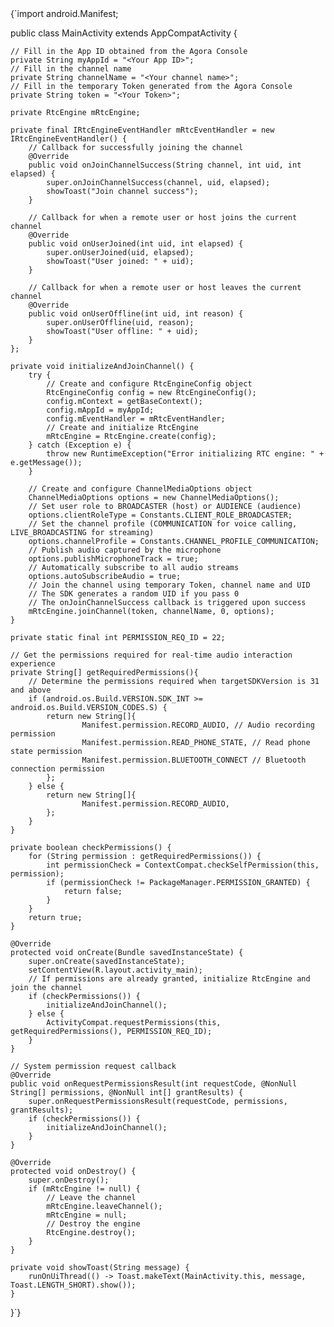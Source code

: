 
<CodeBlock language="java" showLineNumbers>
{`import android.Manifest;



public class MainActivity extends AppCompatActivity {

    // Fill in the App ID obtained from the Agora Console
    private String myAppId = "<Your App ID>";
    // Fill in the channel name
    private String channelName = "<Your channel name>";
    // Fill in the temporary Token generated from the Agora Console
    private String token = "<Your Token>";

    private RtcEngine mRtcEngine;

    private final IRtcEngineEventHandler mRtcEventHandler = new IRtcEngineEventHandler() {
        // Callback for successfully joining the channel
        @Override
        public void onJoinChannelSuccess(String channel, int uid, int elapsed) {
            super.onJoinChannelSuccess(channel, uid, elapsed);
            showToast("Join channel success");
        }

        // Callback for when a remote user or host joins the current channel
        @Override
        public void onUserJoined(int uid, int elapsed) {
            super.onUserJoined(uid, elapsed);
            showToast("User joined: " + uid);
        }

        // Callback for when a remote user or host leaves the current channel
        @Override
        public void onUserOffline(int uid, int reason) {
            super.onUserOffline(uid, reason);
            showToast("User offline: " + uid);
        }
    };

    private void initializeAndJoinChannel() {
        try {
            // Create and configure RtcEngineConfig object
            RtcEngineConfig config = new RtcEngineConfig();
            config.mContext = getBaseContext();
            config.mAppId = myAppId;
            config.mEventHandler = mRtcEventHandler;
            // Create and initialize RtcEngine
            mRtcEngine = RtcEngine.create(config);
        } catch (Exception e) {
            throw new RuntimeException("Error initializing RTC engine: " + e.getMessage());
        }

        // Create and configure ChannelMediaOptions object
        ChannelMediaOptions options = new ChannelMediaOptions();
        // Set user role to BROADCASTER (host) or AUDIENCE (audience)
        options.clientRoleType = Constants.CLIENT_ROLE_BROADCASTER;
        // Set the channel profile (COMMUNICATION for voice calling, LIVE_BROADCASTING for streaming)
        options.channelProfile = Constants.CHANNEL_PROFILE_COMMUNICATION;
        // Publish audio captured by the microphone
        options.publishMicrophoneTrack = true;
        // Automatically subscribe to all audio streams
        options.autoSubscribeAudio = true;
        // Join the channel using temporary Token, channel name and UID
        // The SDK generates a random UID if you pass 0
        // The onJoinChannelSuccess callback is triggered upon success
        mRtcEngine.joinChannel(token, channelName, 0, options);
    }

    private static final int PERMISSION_REQ_ID = 22;

    // Get the permissions required for real-time audio interaction experience
    private String[] getRequiredPermissions(){
        // Determine the permissions required when targetSDKVersion is 31 and above
        if (android.os.Build.VERSION.SDK_INT >= android.os.Build.VERSION_CODES.S) {
            return new String[]{
                    Manifest.permission.RECORD_AUDIO, // Audio recording permission
                    Manifest.permission.READ_PHONE_STATE, // Read phone state permission
                    Manifest.permission.BLUETOOTH_CONNECT // Bluetooth connection permission
            };
        } else {
            return new String[]{
                    Manifest.permission.RECORD_AUDIO,
            };
        }
    }

    private boolean checkPermissions() {
        for (String permission : getRequiredPermissions()) {
            int permissionCheck = ContextCompat.checkSelfPermission(this, permission);
            if (permissionCheck != PackageManager.PERMISSION_GRANTED) {
                return false;
            }
        }
        return true;
    }

    @Override
    protected void onCreate(Bundle savedInstanceState) {
        super.onCreate(savedInstanceState);
        setContentView(R.layout.activity_main);
        // If permissions are already granted, initialize RtcEngine and join the channel
        if (checkPermissions()) {
            initializeAndJoinChannel();
        } else {
            ActivityCompat.requestPermissions(this, getRequiredPermissions(), PERMISSION_REQ_ID);
        }
    }

    // System permission request callback
    @Override
    public void onRequestPermissionsResult(int requestCode, @NonNull String[] permissions, @NonNull int[] grantResults) {
        super.onRequestPermissionsResult(requestCode, permissions, grantResults);
        if (checkPermissions()) {
            initializeAndJoinChannel();
        }
    }

    @Override
    protected void onDestroy() {
        super.onDestroy();
        if (mRtcEngine != null) {
            // Leave the channel
            mRtcEngine.leaveChannel();
            mRtcEngine = null;
            // Destroy the engine
            RtcEngine.destroy();
        }
    }

    private void showToast(String message) {
        runOnUiThread(() -> Toast.makeText(MainActivity.this, message, Toast.LENGTH_SHORT).show());
    }
}`}
</CodeBlock>
